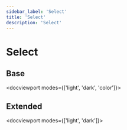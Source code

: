 ```yaml
---
sidebar_label: 'Select'
title: 'Select'
description: 'Select'
---
```




<headermeta
  title='Select'
  description='Select'
  copywriter='@astakhov'
  copywriterLink='https://mm.pcbltools.ru/slack-export/messages/@astakhov'
  designer='@eustinov'
  designerLink='https://mm.pcbltools.ru/slack-export/messages/@eustinov'
  developer='@kaarturov'
  developerLink='https://mm.pcbltools.ru/slack-export/messages/@kaarturov'
  versions={[pkg.version]}
  actualVersion={pkg.version}
  bitbucketLink='https://google.com'
  figmaLink='https://google.com'
  jiraLink='https://google.com'
/>

# Select

<versionselector versionPages={[]}>
<crutch />

## Base

<docviewport modes={['light', 'dark', 'color']}>
  <examples>
    <example exampleCodeJSX={selectWrappedCode}>
      <card title='Right'>
        <SelectWrapped placement='bottom-start' />
      </card>
    </example>
    <example exampleCodeJSX={selectWrappedCode}>
      <card title='Left'>
        <SelectWrapped placement='bottom-end' />
      </card>
    </example>
  </examples>
</docviewport>

<divider />

## Extended

<docviewport modes={['light', 'dark']}>
  <examples>
    <example exampleCodeJSX={selectExtendedWrappedCode}>
      <card title='Avatars'>
        <SelectExtendedWrapped selectType='avatars' />
      </card>
    </example>
    <example exampleCodeJSX={selectExtendedWrappedCode}>
      <card title='Badges'>
        <SelectExtendedWrapped selectType='badges' />
      </card>
    </example>
  </examples>
</docviewport>

</versionselector>
